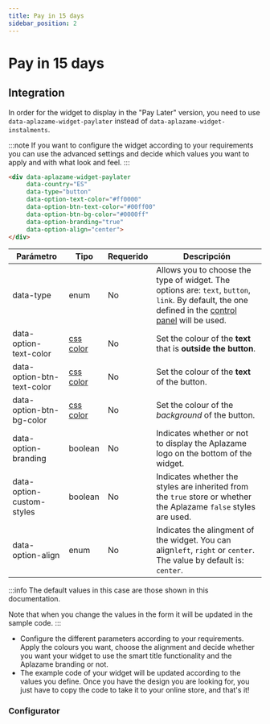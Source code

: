 ```yaml
---
title: Pay in 15 days
sidebar_position: 2
---
```

# Pay in 15 days

## Integration
In order for the widget to display in the "Pay Later" version, you need to use `data-aplazame-widget-paylater` instead of `data-aplazame-widget-instalments`.

:::note
If you want to configure the widget according to your requirements you can use the advanced settings and decide which values you want to apply and with what look and feel.
:::


```html
<div data-aplazame-widget-paylater
     data-country="ES"
     data-type="button"
     data-option-text-color="#ff0000"
     data-option-btn-text-color="#00ff00"
     data-option-btn-bg-color="#0000ff"
     data-option-branding="true"
     data-option-align="center">
</div>
```

|<t id="table.parameter">Parámetro</t> | <t id="table.type">Tipo</t> | <t id="table.required">Requerido</t> | <t id="table.description">Descripción</t>|
|---------|---------|---------|---------|
|data-type | enum | No | Allows you to choose the type of widget. The options are: `text`, `button`, `link`. By default, the one defined in the [control panel](https://vendors.aplazame.com/) will be used.
|data-option-text-color | [css color](https://developer.mozilla.org/es/docs/Web/CSS/color_value) | No | Set the colour of the **text** that is **outside the button**.
|data-option-btn-text-color | [css color](https://developer.mozilla.org/es/docs/Web/CSS/color_value) | No | Set the colour of the **text** of the button.
|data-option-btn-bg-color | [css color](https://developer.mozilla.org/es/docs/Web/CSS/color_value) | No | Set the colour of the *background* of the button.
|data-option-branding | boolean | No | Indicates whether or not to display the Aplazame logo on the bottom of the widget.
|data-option-custom-styles | boolean | No | Indicates whether the styles are inherited from the `true` store or whether the Aplazame `false` styles are used.
|data-option-align | enum | No | Indicates the alingment of the widget. You can align`left`, `right` or `center`. The value by default is: `center`.

:::info
  The default values in this case are those shown in this documentation.

  Note that when you change the values in the form it will be updated in the sample code.
:::

- Configure the different parameters according to your requirements. Apply the colours you want, choose the alignment and decide whether you want your widget to use the smart title functionality and the Aplazame branding or not.
- The example code of your widget will be updated according to the values you define. Once you have the design you are looking for, you just have to copy the code to take it to your online store, and that's it!

### Configurator

<WidgetSimulator
  data-country="ES"
  data-type="button"
  data-option-text-color="#ff0000"
  data-option-btn-text-color="#00ff00"
  data-option-branding="true"
  data-option-align="center"
  data-aplazame-widget-paylater></WidgetSimulator>

